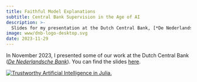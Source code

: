 ```yaml
---
title: Faithful Model Explanations
subtitle: Central Bank Supervision in the Age of AI
description: >-
  Slides for my presentation at the Dutch Central Bank, [*De Nederlandsche Bank*](https://www.dnb.nl/).
image: www/dnb-logo-desktop.svg
date: 2023-11-29
---
```


In November 2023, I presented some of our work at the Dutch Central Bank ([*De Nederlandsche Bank*](https://www.dnb.nl/)). You can find the slides [here](presentation.qmd){target="_blank"}.

[![Trustworthy Artificial Intelligence in Julia.](www/dnb-logo-desktop.svg)](https://www.dnb.nl/)